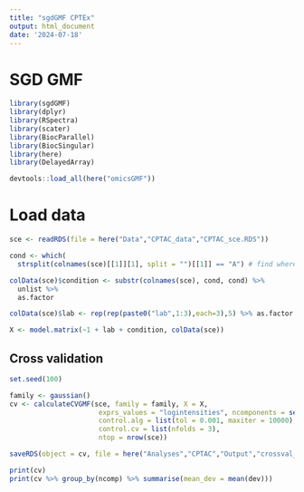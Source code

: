 ```yaml
---
title: "sgdGMF CPTEx"
output: html_document
date: '2024-07-18'
---
```

# SGD GMF

```r
library(sgdGMF)
library(dplyr)
library(RSpectra)
library(scater)
library(BiocParallel)
library(BiocSingular)
library(here)
library(DelayedArray)

devtools::load_all(here("omicsGMF"))

```

# Load data
```r
sce <- readRDS(file = here("Data","CPTAC_data","CPTAC_sce.RDS"))

cond <- which(
  strsplit(colnames(sce)[[1]][1], split = "")[[1]] == "A") # find where condition is stored

colData(sce)$condition <- substr(colnames(sce), cond, cond) %>%
  unlist %>%  
  as.factor

colData(sce)$lab <- rep(rep(paste0("lab",1:3),each=3),5) %>% as.factor

X <- model.matrix(~1 + lab + condition, colData(sce))
```


## Cross validation
```r
set.seed(100)

family <- gaussian()
cv <- calculateCVGMF(sce, family = family, X = X, 
                      exprs_values = "logintensities", ncomponents = seq(1,10,1), 
                      control.alg = list(tol = 0.001, maxiter = 10000), 
                      control.cv = list(nfolds = 3),
                      ntop = nrow(sce))

```

```r
saveRDS(object = cv, file = here("Analyses","CPTAC","Output","crossval_batch_condition.RDS"))

```

```r
print(cv)
print(cv %>% group_by(ncomp) %>% summarise(mean_dev = mean(dev)))

```





